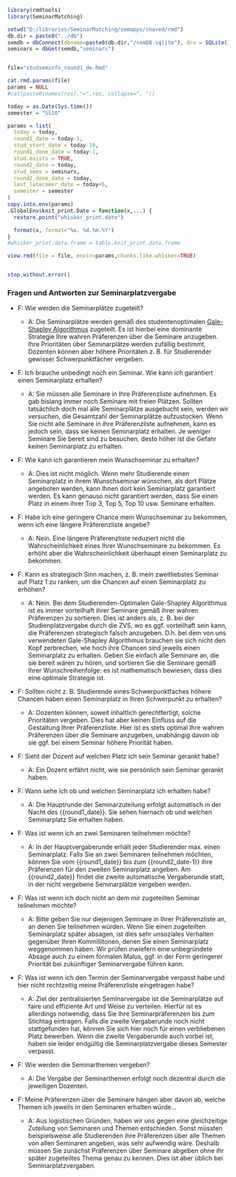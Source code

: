 
```r
library(rmdtools)
library(SeminarMatching)

setwd("D:/libraries/SeminarMatching/semapps/shared/rmd")
db.dir = paste0("../db")
semdb = dbConnect(dbname=paste0(db.dir,"/semDB.sqlite"), drv = SQLite())
seminars = dbGet(semdb,"seminars")


file="studseminfo_round1_de.Rmd"

cat.rmd.params(file)
params = NULL
#cat(paste0(names(res),"=",res, collapse=", "))

today = as.Date(Sys.time())
semester = "SS16"

params = list(
  today = today,
  round1_date = today-1,  
  stud_start_date = today-10,
  round1_done_date = today-1,
  stud.exists = TRUE,
  round2_date = today,
  stud_sems = seminars,
  round2_done_date = today,
  last_latecomer_date = today+5,
  semester = semester
)
copy.into.env(params)
.GlobalEnv$knit_print.Date = function(x,...) {
  restore.point("whisker_print.date")

  format(x, format="%a. %d.%m.%Y")
}
#whisker_print.data.frame = table.knit_print.data.frame

view.rmd(file = file, envir=params,chunks.like.whisker=TRUE)


stop.without.error()
```

<!-- START -->

### Fragen und Antworten zur Seminarplatzvergabe

- F: Wie werden die Seminarplätze zugeteilt?
  
  - A: Die Seminarplätze werden gemäß des studentenoptimalen <a href="https://en.wikipedia.org/wiki/Stable_marriage_problem" target="_blank">Gale-Shapley Algorithmus</a> zugeteilt. Es ist hierbei eine dominante Strategie Ihre wahren Präferenzen über die Seminare anzugeben. Ihre Prioritäten über Seminarplätze werden zufällig bestimmt, Dozenten können aber höhere Prioritäten z. B. für Studierender gewisser Schwerpunktfächer vergeben.

- F: Ich brauche unbedingt noch ein Seminar. Wie kann ich garantiert einen Seminarplatz erhalten?

  - A: Sie müssen alle Seminare in Ihre Präferenzliste aufnehmen. Es gab bislang immer noch Seminare mit freien Plätzen. Sollten tatsächlich doch mal alle Seminarplätze ausgebucht sein, werden wir versuchen, die Gesamtzahl der Seminarplätze aufzustocken. Wenn Sie nicht alle Seminare in ihre Präferenzliste aufnehmen, kann es jedoch sein, dass sie keinen Seminarplatz erhalten. Je weniger Seminare Sie bereit sind zu besuchen, desto höher ist die Gefahr keinen Seminarplatz zu erhalten. 
  
- F: Wie kann ich garantieren mein Wunschseminar zu erhalten?
  - A: Dies ist nicht möglich. Wenn mehr Studierende einen Seminarplatz in ihrem Wunschseminar wünschen, als dort Plätze angeboten werden, kann Ihnen dort kein Seminarplatz garantiert werden. Es kann genauso nicht garantiert werden, dass Sie einen Platz in einem ihrer Top 3, Top 5, Top 10 usw. Seminare erhalten. 

- F: Habe ich eine geringere Chance mein Wunschseminar zu bekommen, wenn ich eine längere Präferenzliste angebe?

  - A: Nein. Eine längere Präferenzliste reduziert nicht die Wahrscheinlichkeit eines Ihrer Wunschseminare zu bekommen. Es erhöht aber die Wahrscheinlichkeit überhaupt einen Seminarplatz zu bekommen.
  
- F: Kann es strategisch Sinn machen, z. B. mein zweitliebstes Seminar auf Platz 1 zu ranken, um die Chancen auf einen Seminarplatz zu erhöhen?

  - A: Nein. Bei dem Studierenden-Optimalen Gale-Shapley Algorithmus ist es immer vorteilhaft ihrer Seminare gemäß ihrer wahren Präferenzen zu sortieren. Dies ist anders als, z. B. bei der Studienplatzvergabe durch die ZVS, wo es ggf. vorteilhaft sein kann, die Präferenzen strategisch falsch anzugeben. D.h. bei dem von uns verwendeten Gale-Shapley Algorithmus brauchen sie sich nicht den Kopf zerbrechen, wie hoch ihre Chancen sind jeweils einen Seminarplatz zu erhalten. Geben Sie einfach alle Seminare an, die sie bereit wären zu hören, und sortieren Sie die Seminare gemäß Ihrer Wunschreihenfolge: es ist mathematisch bewiesen, dass dies eine optimale Strategie ist.

- F: Sollten nicht z. B. Studierende eines Schwerpunktfaches höhere Chancen haben einen Seminarplatz in Ihren Schwerpunkt zu erhalten?

  - A: Dozenten können, soweit inhaltlich gerechtfertigt, solche Prioritäten vergeben. Dies hat aber keinen Einfluss auf die Gestaltung Ihrer Präferenzliste. Hier ist es stets optimal Ihre wahren Präferenzen über die Seminare anzugeben, unabhängig davon ob sie ggf. bei einem Seminar höhere Priorität haben.
  
- F: Sieht der Dozent auf welchen Platz ich sein Seminar gerankt habe?

  - A: Ein Dozent erfährt nicht, wie sie persönlich sein Seminar gerankt haben. 

- F: Wann sehe ich ob und welchen Seminarplatz ich erhalten habe?

  - A: Die Hauptrunde der Seminarzuteilung erfolgt automatisch in der Nacht des {{round1_date}}. Sie sehen hiernach ob und welchen Seminarplatz Sie erhalten haben.
  
- F: Was ist wenn ich an zwei Seminaren teilnehmen möchte?

  - A: In der Hauptvergaberunde erhält jeder Studierender max. einen Seminarplatz. Falls Sie an zwei Seminaren teilnehmen möchten, können Sie vom {{round1_date}} bis zum  {{round2_date-1}} ihre Präferenzen für den zweiten Seminarplatz angeben. Am {{round2_date}} findet die zweite automatische Vergaberunde statt, in der nicht vergebene Seminarplätze vergeben werden.
  
- F: Was ist wenn ich doch nicht an dem mir zugeteilten Seminar teilnehmen möchte?

  - A: Bitte geben Sie nur diejenigen Seminare in Ihrer Präferenzliste an, an denen Sie teilnehmen würden. Wenn Sie einen zugeteilten Seminarplatz später absagen, ist dies sehr unsoziales Verhalten gegenüber Ihren Kommillitonen, denen Sie einen Seminarplatz weggenommen haben. Wir prüfen inwiefern eine unbegründete Absage auch zu einem formalen Malus, ggf. in der Form geringerer Priorität bei zukünftiger Seminarvergabe führen kann.
  
- F: Was ist wenn ich den Termin der Seminarvergabe verpasst habe und hier nicht rechtzeitig meine Präferenzliste eingetragen habe?

  - A: Ziel der zentralisierten Seminarvergabe ist die Seminarplätze auf faire und effiziente Art und Weise zu verteilen. Hierfür ist es allerdings notwendig, dass Sie Ihre Seminarpräferenzen bis zum Stichtag eintragen. Falls die zweite Vergaberunde noch nicht stattgefunden hat, können Sie sich hier noch für einen verbliebenen Platz bewerben. Wenn die zweite Vergaberunde auch vorbei ist, haben sie leider endgültig die Seminarplatzvergabe dieses Semester verpasst.

- F: Wie werden die Seminarthemen vergeben?
  - A: Die Vergabe der Seminarthemen erfolgt noch dezentral durch die jeweiligen Dozenten.

- F: Meine Präferenzen über die Seminare hängen aber davon ab, welche Themen ich jeweils in den Seminaren erhalten würde...
  - A: Aus logistischen Gründen, haben wir uns gegen eine gleichzeitige Zuteilung von Seminaren und Themen entschieden. Sonst müssten beispielsweise alle Studierenden ihre Präferenzen über alle Themen von allen Seminaren angeben, was sehr aufwendig wäre. Deshalb müssen Sie zunächst Präferenzen über Seminare abgeben ohne ihr später zugeteiltes Thema genau zu kennen. Dies ist aber üblich bei Seminarplatzvergaben.

